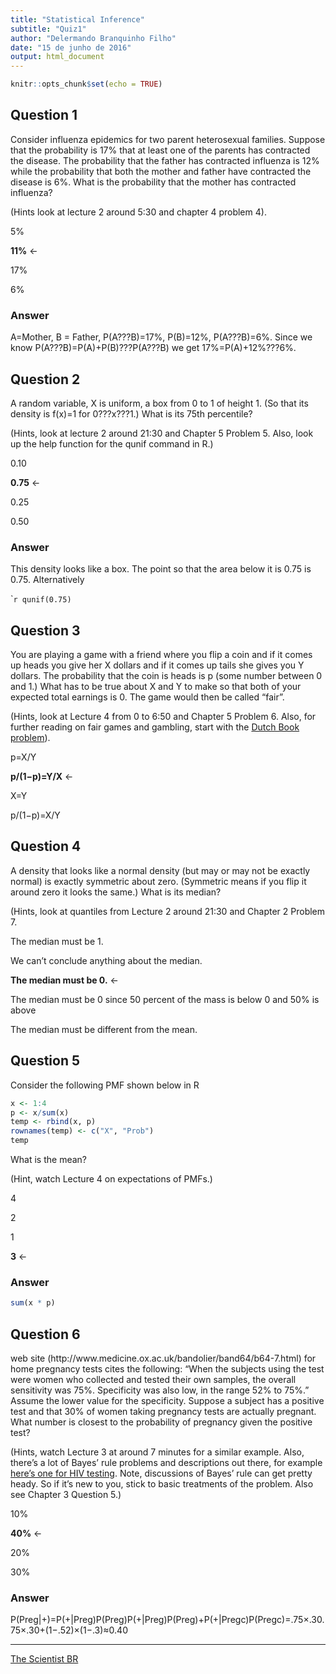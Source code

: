 ---
title: "Statistical Inference"
subtitle: "Quiz1"
author: "Delermando Branquinho Filho"
date: "15 de junho de 2016"
output: html_document
---

```{r setup, include=FALSE}
knitr::opts_chunk$set(echo = TRUE)
```

## Question 1
Consider influenza epidemics for two parent heterosexual families. Suppose that the probability is 17% that at least one of the parents has contracted the disease. The probability that the father has contracted influenza is 12% while the probability that both the mother and father have contracted the disease is 6%. What is the probability that the mother has contracted influenza?

(Hints look at lecture 2 around 5:30 and chapter 4 problem 4).

5%

**11%** <-

17%

6%

### Answer
A=Mother, B = Father, P(A???B)=17%, P(B)=12%, P(A???B)=6%. 
Since we know P(A???B)=P(A)+P(B)???P(A???B) we get 17%=P(A)+12%???6%.

## Question 2
A random variable, X is uniform, a box from 0 to 1 of height 1. (So that its density is f(x)=1 for 0???x???1.) What is its 75th percentile?

(Hints, look at lecture 2 around 21:30 and Chapter 5 Problem 5. Also, look up the help function for the qunif command in R.)

0.10

**0.75** <-

0.25

0.50

### Answer
This density looks like a box. The point so that the area below it is 0.75 is 0.75. Alternatively

````{r}
qunif(0.75)
```

## Question 3

You are playing a game with a friend where you flip a coin and if it comes up heads you give her X dollars and if it comes up tails she gives you Y dollars. The probability that the coin is heads is p (some number between 0 and 1.) What has to be true about X and Y to make so that both of your expected total earnings is 0. The game would then be called “fair”.

(Hints, look at Lecture 4 from 0 to 6:50 and Chapter 5 Problem 6. Also, for further reading on fair games and gambling, start with the [Dutch Book problem](https://en.wikipedia.org/wiki/Dutch_book)).

p=X/Y

**p/(1−p)=Y/X**  <-

X=Y

p/(1−p)=X/Y


## Question 4

A density that looks like a normal density (but may or may not be exactly normal) is exactly symmetric about zero. (Symmetric means if you flip it around zero it looks the same.) What is its median?

(Hints, look at quantiles from Lecture 2 around 21:30 and Chapter 2 Problem 7.

The median must be 1.

We can't conclude anything about the median.

**The median must be 0.** <-

The median must be 0 since 50 percent of the mass is below 0 and 50% is above

The median must be different from the mean.


## Question 5

Consider the following PMF shown below in R

```{r}
x <- 1:4
p <- x/sum(x)
temp <- rbind(x, p)
rownames(temp) <- c("X", "Prob")
temp
```

What is the mean?

(Hint, watch Lecture 4 on expectations of PMFs.)

4

2

1

**3** <-

### Answer 
```{r}
sum(x * p)
```

## Question 6

 web site (http://www.medicine.ox.ac.uk/bandolier/band64/b64-7.html) for home pregnancy tests cites the following: “When the subjects using the test were women who collected and tested their own samples, the overall sensitivity was 75%. Specificity was also low, in the range 52% to 75%.” Assume the lower value for the specificity. Suppose a subject has a positive test and that 30% of women taking pregnancy tests are actually pregnant. What number is closest to the probability of pregnancy given the positive test?

(Hints, watch Lecture 3 at around 7 minutes for a similar example. Also, there's a lot of Bayes' rule problems and descriptions out there, for example [here's one for HIV testing](http://www.statlect.com/bayes_rule.htm). Note, discussions of Bayes' rule can get pretty heady. So if it's new to you, stick to basic treatments of the problem. Also see Chapter 3 Question 5.)

10%

**40%** <-

20%

30%

### Answer
P(Preg|+)=P(+|Preg)P(Preg)P(+|Preg)P(Preg)+P(+|Pregc)P(Pregc)=.75×.30.75×.30+(1−.52)×(1−.3)≈0.40

---

[The Scientist BR](http://www.thescientist.com.br)
